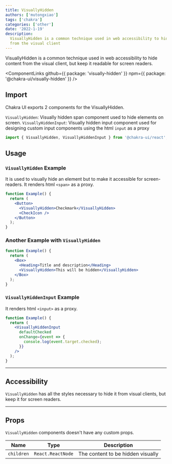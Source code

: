 ```yaml
---
title: VisuallyHidden
authors: ['mutongxiao']
tags: ['chakra']
categories: ['other']
date: '2022-1-19'
description:
  VisuallyHidden is a common technique used in web accessibility to hide content
  from the visual client
---
```


VisuallyHidden is a common technique used in web accessibility to hide content
from the visual client, but keep it readable for screen readers.

<ComponentLinks
  github={{ package: 'visually-hidden' }}
  npm={{ package: '@chakra-ui/visually-hidden' }}
/>

<carbon-ad></carbon-ad>

## Import

Chakra UI exports 2 components for the VisuallyHidden.

`VisuallyHidden`: Visually hidden span component used to hide elements on
screen. `VisuallyHiddenInput`: Visually hidden input component used for
designing custom input components using the html `input` as a proxy

```js
import { VisuallyHidden, VisuallyHiddenInput } from '@chakra-ui/react';
```

## Usage

### `VisuallyHidden` Example

It is used to visually hide an element but to make it accessible for
screen-readers. It renders html `<span>` as a proxy.

```jsx
function Example() {
  return (
    <Button>
      <VisuallyHidden>Checkmark</VisuallyHidden>
      <CheckIcon />
    </Button>
  );
}
```

### Another Example with `VisuallyHidden`

```jsx
function Example() {
  return (
    <Box>
      <Heading>Title and description</Heading>
      <VisuallyHidden>This will be hidden</VisuallyHidden>
    </Box>
  );
}
```

### `VisuallyHiddenInput` Example

It renders html `<input>` as a proxy.

```jsx
function Example() {
  return (
    <VisuallyHiddenInput
      defaultChecked
      onChange={event => {
        console.log(event.target.checked);
      }}
    />
  );
}
```

---

## Accessibility

`VisuallyHidden` has all the styles necessary to hide it from visual clients,
but keep it for screen readers.

---

## Props

`VisuallyHidden` components doesn't have any custom props.

| Name       | Type              | Description                       |
| ---------- | ----------------- | --------------------------------- |
| `children` | `React.ReactNode` | The content to be hidden visually |
